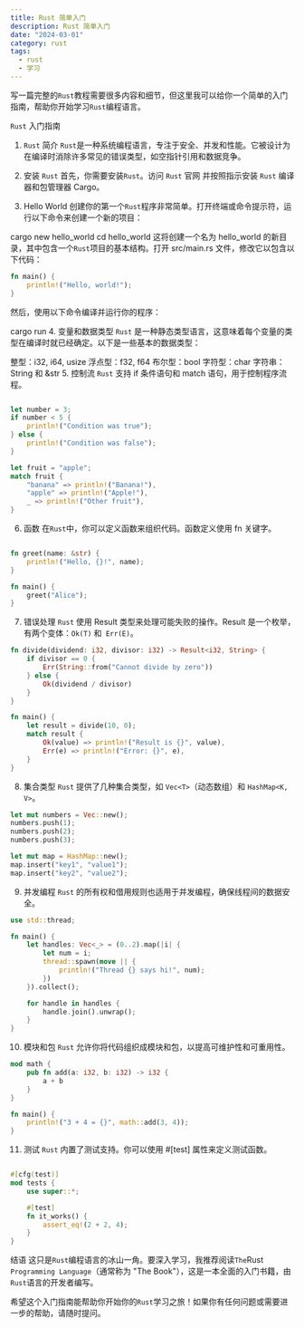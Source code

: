 ```yaml
---
title: Rust 简单入门
description: Rust 简单入门
date: "2024-03-01"
category: rust
tags:
  - rust
  - 学习
---
```



写一篇完整的`Rust`教程需要很多内容和细节，但这里我可以给你一个简单的入门指南，帮助你开始学习`Rust`编程语言。

`Rust` 入门指南
1. `Rust` 简介
`Rust`是一种系统编程语言，专注于安全、并发和性能。它被设计为在编译时消除许多常见的错误类型，如空指针引用和数据竞争。

2. 安装 `Rust`
首先，你需要安装`Rust`。访问 `Rust` 官网 并按照指示安装 `Rust` 编译器和包管理器 Cargo。

3. Hello World
创建你的第一个`Rust`程序非常简单。打开终端或命令提示符，运行以下命令来创建一个新的项目：

cargo new hello_world
cd hello_world
这将创建一个名为 hello_world 的新目录，其中包含一个`Rust`项目的基本结构。打开 src/main.rs 文件，修改它以包含以下代码：


```rust
fn main() {
    println!("Hello, world!");
}
```
然后，使用以下命令编译并运行你的程序：

cargo run
4. 变量和数据类型
`Rust` 是一种静态类型语言，这意味着每个变量的类型在编译时就已经确定。以下是一些基本的数据类型：

整型：i32, i64, usize
浮点型：f32, f64
布尔型：bool
字符型：char
字符串：String 和 &str
5. 控制流
`Rust` 支持 if 条件语句和 match 语句，用于控制程序流程。
```rust

let number = 3;
if number < 5 {
    println!("Condition was true");
} else {
    println!("Condition was false");
}

let fruit = "apple";
match fruit {
    "banana" => println!("Banana!"),
    "apple" => println!("Apple!"),
    _ => println!("Other fruit"),
}
```
6. 函数
在`Rust`中，你可以定义函数来组织代码。函数定义使用 fn 关键字。
```rust

fn greet(name: &str) {
    println!("Hello, {}!", name);
}

fn main() {
    greet("Alice");
}
```
7. 错误处理
`Rust` 使用 Result 类型来处理可能失败的操作。Result 是一个枚举，有两个变体：`Ok(T)` 和` Err(E)`。
```rust
fn divide(dividend: i32, divisor: i32) -> Result<i32, String> {
    if divisor == 0 {
        Err(String::from("Cannot divide by zero"))
    } else {
        Ok(dividend / divisor)
    }
}

fn main() {
    let result = divide(10, 0);
    match result {
        Ok(value) => println!("Result is {}", value),
        Err(e) => println!("Error: {}", e),
    }
}
```
8. 集合类型
`Rust` 提供了几种集合类型，如 `Vec<T>`（动态数组）和 `HashMap<K, V>`。
```rust
let mut numbers = Vec::new();
numbers.push(1);
numbers.push(2);
numbers.push(3);

let mut map = HashMap::new();
map.insert("key1", "value1");
map.insert("key2", "value2");
```
9. 并发编程
`Rust` 的所有权和借用规则也适用于并发编程，确保线程间的数据安全。
```rust
use std::thread;

fn main() {
    let handles: Vec<_> = (0..2).map(|i| {
        let num = i;
        thread::spawn(move || {
            println!("Thread {} says hi!", num);
        })
    }).collect();

    for handle in handles {
        handle.join().unwrap();
    }
}

```
10. 模块和包
`Rust` 允许你将代码组织成模块和包，以提高可维护性和可重用性。
```rust
mod math {
    pub fn add(a: i32, b: i32) -> i32 {
        a + b
    }
}

fn main() {
    println!("3 + 4 = {}", math::add(3, 4));
}
```
11. 测试
`Rust` 内置了测试支持。你可以使用 #[test] 属性来定义测试函数。
```rust

#[cfg(test)]
mod tests {
    use super::*;

    #[test]
    fn it_works() {
        assert_eq!(2 + 2, 4);
    }
}
```
结语
这只是`Rust`编程语言的冰山一角。要深入学习，我推荐阅读` The `Rust` Programming Language`（通常称为 "The Book"），这是一本全面的入门书籍，由`Rust`语言的开发者编写。

希望这个入门指南能帮助你开始你的`Rust`学习之旅！如果你有任何问题或需要进一步的帮助，请随时提问。